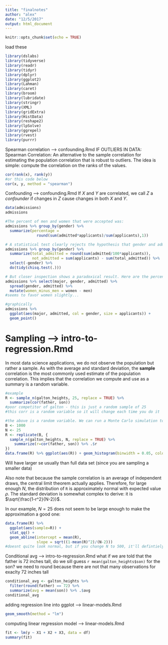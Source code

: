 ```yaml
---
title: "finalnotes"
author: "alex"
date: "12/5/2017"
output: html_document
---
```


```r
knitr::opts_chunk$set(echo = TRUE)
```

load these
```r
library(dslabs)
library(tidyverse)
library(readr)
library(tidyr)
library(dplyr)
library(ggplot2)
library(Lahman)
library(caret)
library(broom)
library(lubridate)
library(stringr)
library(XML)
library(gridExtra)
library(HistData)
library(reshape2)
library(lpSolve)
library(ggrepel)
library(rvest)
library(purrr)
```


Spearman correlation --> confounding.Rmd
IF OUTLIERS IN DATA: Spearman Correlation: An alternative to the sample correlation for estimating the population correlation that is robust to outliers. The idea is simple: compute the correlation on the ranks of the values. 
```r
cor(rank(x), rank(y))
#or this code below
cor(x, y, method = "spearman")
```

Confounding --> confounding.Rmd
If $X$ and $Y$ are correlated, we call $Z$ a _confounder_ if changes in $Z$ cause changes in both $X$ and $Y$. 
```r
data(admissions)
admissions

#The percent of men and women that were accepted was:
admissions %>% group_by(gender) %>% 
  summarize(percentage = 
              round(sum(admitted*applicants)/sum(applicants),1))

# A statistical test clearly rejects the hypothesis that gender and admission are independent:
admissions %>% group_by(gender) %>% 
  summarize(total_admitted = round(sum(admitted/100*applicants)), 
            not_admitted = sum(applicants) - sum(total_admitted)) %>%
  select(-gender) %>% 
  do(tidy(chisq.test(.)))

# But closer inspection shows a paradoxical result. Here are the percent admissions by major:
admissions %>% select(major, gender, admitted) %>%
  spread(gender, admitted) %>%
  mutate(women_minus_men = women - men)
#seems to favor women slightly... 

#graphically
admissions %>% 
  ggplot(aes(major, admitted, col = gender, size = applicants)) +
  geom_point()
```


# Sampling --> intro-to-regression.Rmd
In most data science applications, we do not observe the population but rather a sample. As with the average and standard deviation, the **sample** correlation is the most commonly used estimate of the population correlation. This implies that the correlation we compute and use as a summary is a random variable.
```r
#example
R <- sample_n(galton_heights, 25, replace = TRUE) %>% 
  summarize(cor(father, son))
#poor competitor of galton - this is just a random sample of 25
#this corr is a random variable so it will change each time you do it

#the above is a random variable. We can run a Monte Carlo simulation to see its distribution:
B <- 1000
N <- 25
R <- replicate(B, {
  sample_n(galton_heights, N, replace = TRUE) %>% 
    summarize(r=cor(father, son)) %>% .$r
})
data.frame(R) %>% ggplot(aes(R)) + geom_histogram(binwidth = 0.05, color = "black")
```
Will have larger se usually than full data set (since you are sampling a smaller data)

Also note that because the sample correlation is an average of independent draws, the central limit theorem actually applies. Therefore, for large enough $N$, the distribution of `R` is approximately normal with expected value $\rho$. The standard deviation is somewhat complex to derive: it is $\sqrt{\frac{1-r^2}{N-2}}$. 


In our example, $N=25$ does not seem to be large enough to make the approximation a good one:
```r
data.frame(R) %>% 
  ggplot(aes(sample=R)) + 
  stat_qq() + 
  geom_abline(intercept = mean(R), 
              slope = sqrt((1-mean(R)^2)/(N-2)))
#doesnt quite look normal, but if you change N to 500, it'll defintiely fall on the line
```


Conditional avg --> intro-to-regression.Rmd
what if we are told that the father is 72 inches tall, do we sill guess `r mean(galton_heights$son)` for the son? we need to round because there are not that many observations for exaclty 72 inches tall
```r
conditional_avg <- galton_heights %>% 
  filter(round(father) == 72) %>%
  summarize(avg = mean(son)) %>% .$avg
conditional_avg
```


adding regression line into ggplot --> linear-models.Rmd
```r
geom_smooth(method = "lm")
```

computing linear regression model --> linear-models.Rmd
```r
fit <- lm(y ~ X1 + X2 + X3, data = df)
summary(fit)
```

